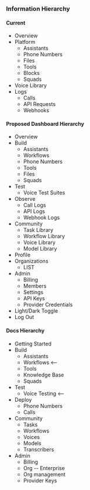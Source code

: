 ### Information Hierarchy

#### Current
* Overview
* Platform
    * Assistants
    * Phone Numbers
    * Files
    * Tools
    * Blocks
    * Squads
* Voice Library
* Logs
    * Calls
    * API Requests
    * Webhooks

#### Proposed Dashboard Hierarchy
* Overview
* Build
    * Assistants
    * Workflows
    * Phone Numbers
    * Tools
    * Files
    * Squads
* Test
    * Voice Test Suites
* Observe
    * Call Logs
    * API Logs
    * Webhook Logs
* Community
    * Task Library
    * Workflow Library
    * Voice Library
    * Model Library
* Profile
* Organizations
    * LIST
* Admin
    * Billing
    * Members
    * Settings
    * API Keys
    * Provider Credentials
* Light/Dark Toggle
* Log Out

#### Docs Hierarchy
* Getting Started
* Build
    * Assistants
    * Workflows <-- 
    * Tools
    * Knowledge Base
    * Squads
* Test
    * Voice Testing <-- 
* Deploy
    * Phone Numbers
    * Calls
* Community
    *  Tasks
    *  Workflows
    *  Voices
    *  Models
    *  Transcribers
* Admin
    * Billing
    * Org -- Enterprise
    * Org management
    * Provider Keys